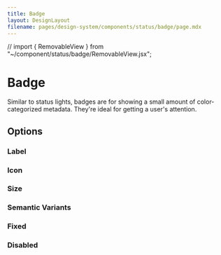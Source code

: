 ```yaml
---
title: Badge
layout: DesignLayout
filename: pages/design-system/components/status/badge/page.mdx
---
```


// import { RemovableView } from "~/component/status/badge/RemovableView.jsx";

# Badge

Similar to status lights, badges are for showing a small amount of color-categorized metadata. They're ideal for getting a user's attention.

<MainView />

## Options

### Label

<LabelView />

### Icon

<IconView />

### Size

<SizeView />

### Semantic Variants

<VariantView />

### Fixed

<FixedView />

### Disabled

<DisabledView />
